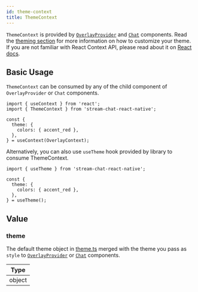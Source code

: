 ```yaml
---
id: theme-context
title: ThemeContext
---
```


`ThemeContext` is provided by [`OverlayProvider`](../../ui-components/overlay-provider-components/overlay-provider.mdx) and [`Chat`](../../../ui-components/chat) components.
Read the [theming section](../../../ui-components/theme) for more information on how to customize your theme.
If you are not familiar with React Context API, please read about it on [React docs](https://reactjs.org/docs/context.html).

## Basic Usage

`ThemeContext` can be consumed by any of the child component of `OverlayProvider` or `Chat` components.

```tsx
import { useContext } from 'react';
import { ThemeContext } from 'stream-chat-react-native';

const {
  theme: {
    colors: { accent_red },
  },
} = useContext(OverlayContext);
```

Alternatively, you can also use `useTheme` hook provided by library to consume ThemeContext.

```tsx
import { useTheme } from 'stream-chat-react-native';

const {
  theme: {
    colors: { accent_red },
  },
} = useTheme();
```

## Value

### theme

The default theme object in [theme.ts](https://github.com/GetStream/stream-chat-react-native/blob/main/package/src/contexts/themeContext/utils/theme.ts)
merged with the theme you pass as `style` to [`OverlayProvider`](../../ui-components/overlay-provider-components/overlay-provider.mdx) or [`Chat`](../../../ui-components/chat) components.

| Type   |
| ------ |
| object |

